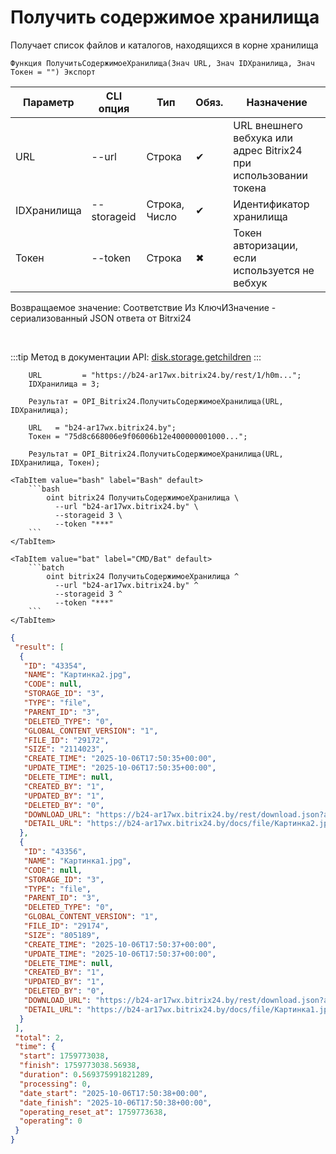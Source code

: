 ﻿---
sidebar_position: 5
description: Получить содержимое хранилища и другие функции для работы с Bitrix24 в Открытом пакете интеграций - бесплатной open-source библиотеке интеграций для 1С:Предприятие 8, OneScript и CLI
keywords: [1C, 1С, 1С:Предприятие, 1С:Предприятие 8.3, API, Интеграция, Сервисы, Обмен, OneScript, CLI, Bitrix24]
---


# Получить содержимое хранилища
 Получает список файлов и каталогов, находящихся в корне хранилища



`Функция ПолучитьСодержимоеХранилища(Знач URL, Знач IDХранилища, Знач Токен = "") Экспорт`

  | Параметр | CLI опция | Тип | Обяз. | Назначение |
  |-|-|-|-|-|
  | URL | --url | Строка | &#x2714; | URL внешнего вебхука или адрес Bitrix24 при использовании токена |
  | IDХранилища | --storageid | Строка, Число | &#x2714; | Идентификатор хранилища |
  | Токен | --token | Строка | &#x2716; | Токен авторизации, если используется не вебхук |

  
  Возвращаемое значение:   Соответствие Из КлючИЗначение - сериализованный JSON ответа от Bitrxi24

<br/>

:::tip
Метод в документации API: [disk.storage.getchildren](https://dev.1c-bitrix.ru/rest_help/disk/storage/disk_storage_getchildren.php)
:::
<br/>


```bsl title="Пример использования для 1С:Предприятие/OneScript"
    URL         = "https://b24-ar17wx.bitrix24.by/rest/1/h0m...";
    IDХранилища = 3;

    Результат = OPI_Bitrix24.ПолучитьСодержимоеХранилища(URL, IDХранилища);

    URL   = "b24-ar17wx.bitrix24.by";
    Токен = "75d8c668006e9f06006b12e400000001000...";

    Результат = OPI_Bitrix24.ПолучитьСодержимоеХранилища(URL, IDХранилища, Токен);
```
    

 <Tabs>
  
    <TabItem value="bash" label="Bash" default>
        ```bash
            oint bitrix24 ПолучитьСодержимоеХранилища \
              --url "b24-ar17wx.bitrix24.by" \
              --storageid 3 \
              --token "***"
        ```
    </TabItem>
  
    <TabItem value="bat" label="CMD/Bat" default>
        ```batch
            oint bitrix24 ПолучитьСодержимоеХранилища ^
              --url "b24-ar17wx.bitrix24.by" ^
              --storageid 3 ^
              --token "***"
        ```
    </TabItem>
</Tabs>


```json title="Результат"
{
 "result": [
  {
   "ID": "43354",
   "NAME": "Картинка2.jpg",
   "CODE": null,
   "STORAGE_ID": "3",
   "TYPE": "file",
   "PARENT_ID": "3",
   "DELETED_TYPE": "0",
   "GLOBAL_CONTENT_VERSION": "1",
   "FILE_ID": "29172",
   "SIZE": "2114023",
   "CREATE_TIME": "2025-10-06T17:50:35+00:00",
   "UPDATE_TIME": "2025-10-06T17:50:35+00:00",
   "DELETE_TIME": null,
   "CREATED_BY": "1",
   "UPDATED_BY": "1",
   "DELETED_BY": "0",
   "DOWNLOAD_URL": "https://b24-ar17wx.bitrix24.by/rest/download.json?auth=170fe468006e9f06006b12e40000000100000705136b6fdf87b812b74c5db1c71de6ad&token=disk%7CaWQ9NDMzNTQmXz1uWmpRYXRiZ0tFNjFUVEdIMERhZWM0Z1dkRWplNkJhUQ%3D%3D%7CImRvd25sb2FkfGRpc2t8YVdROU5ETXpOVFFtWHoxdVdtcFJZWFJpWjB0Rk5qRlVWRWRJTUVSaFpXTTBaMWRrUldwbE5rSmhVUT09fDE3MGZlNDY4MDA2ZTlmMDYwMDZiMTJlNDAwMDAwMDAxMDAwMDA3MDUxMzZiNmZkZjg3YjgxMmI3NGM1ZGIxYzcxZGU2YWQi.c3%2Fv9u7YLEtoVC%2FpVCUyKjzZa%2BE9C39XhQF1wNnJRrg%3D",
   "DETAIL_URL": "https://b24-ar17wx.bitrix24.by/docs/file/Картинка2.jpg"
  },
  {
   "ID": "43356",
   "NAME": "Картинка1.jpg",
   "CODE": null,
   "STORAGE_ID": "3",
   "TYPE": "file",
   "PARENT_ID": "3",
   "DELETED_TYPE": "0",
   "GLOBAL_CONTENT_VERSION": "1",
   "FILE_ID": "29174",
   "SIZE": "805189",
   "CREATE_TIME": "2025-10-06T17:50:37+00:00",
   "UPDATE_TIME": "2025-10-06T17:50:37+00:00",
   "DELETE_TIME": null,
   "CREATED_BY": "1",
   "UPDATED_BY": "1",
   "DELETED_BY": "0",
   "DOWNLOAD_URL": "https://b24-ar17wx.bitrix24.by/rest/download.json?auth=170fe468006e9f06006b12e40000000100000705136b6fdf87b812b74c5db1c71de6ad&token=disk%7CaWQ9NDMzNTYmXz1Jb0U5ZjJ6MkloOHFHUjRSMFFLWG1FRnpIQVRpaHNjTA%3D%3D%7CImRvd25sb2FkfGRpc2t8YVdROU5ETXpOVFltWHoxSmIwVTVaako2TWtsb09IRkhValJTTUZGTFdHMUZSbnBJUVZScGFITmpUQT09fDE3MGZlNDY4MDA2ZTlmMDYwMDZiMTJlNDAwMDAwMDAxMDAwMDA3MDUxMzZiNmZkZjg3YjgxMmI3NGM1ZGIxYzcxZGU2YWQi.iA4Q9KJkL4STHDrL6iRlKMgLh94RuKTI8AW00C1fNwc%3D",
   "DETAIL_URL": "https://b24-ar17wx.bitrix24.by/docs/file/Картинка1.jpg"
  }
 ],
 "total": 2,
 "time": {
  "start": 1759773038,
  "finish": 1759773038.56938,
  "duration": 0.569375991821289,
  "processing": 0,
  "date_start": "2025-10-06T17:50:38+00:00",
  "date_finish": "2025-10-06T17:50:38+00:00",
  "operating_reset_at": 1759773638,
  "operating": 0
 }
}
```
